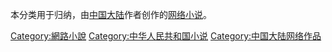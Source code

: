 本分类用于归纳，由[[中国大陆|中国大陆]]作者创作的[[網絡小說|网络小说]]。

[[Category:網路小說|Category:網路小說]]
[[Category:中华人民共和国小说|Category:中华人民共和国小说]]
[[Category:中国大陆网络作品|Category:中国大陆网络作品]]